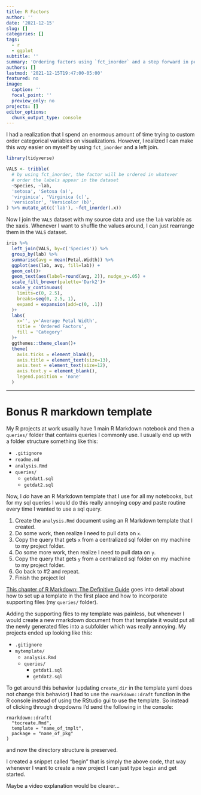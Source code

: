 ```yaml
---
title: R Factors
author: ''
date: '2021-12-15'
slug: []
categories: []
tags: 
  - r
  - ggplot
subtitle: ''
summary: 'Ordering factors using `fct_inorder` and a step forward in personal productivity using `rmarkdown::draft`.'
authors: []
lastmod: '2021-12-15T19:47:00-05:00'
featured: no
image:
  caption: ''
  focal_point: ''
  preview_only: no
projects: []
editor_options: 
  chunk_output_type: console
---
```


I had a realization that I spend an enormous amount of time trying to custom order categorical variables on visualizations. However, I realized I can make this *way* easier on myself by using `fct_inorder` and a left join.

```r
library(tidyverse)

VALS <- tribble(
  # by using fct_inorder, the factor will be ordered in whatever
  # order the labels appear in the dataset
  ~Species, ~lab,
  'setosa', 'Setosa (a)',
  'virginica', 'Virginica (c)',
  'versicolor', 'Versicolor (b)',
) %>% mutate_at(c('lab'), ~fct_inorder(.x))
```

Now I join the `VALS` dataset with my source data and use the `lab` variable as the xaxis. Whenever I want to shuffle the values around, I can just rearrange them in the `VALS` dataset.
```r
iris %>% 
  left_join(VALS, by=c('Species')) %>% 
  group_by(lab) %>% 
  summarise(avg = mean(Petal.Width)) %>% 
  ggplot(aes(lab, avg, fill=lab)) +
  geom_col()+
  geom_text(aes(label=round(avg, 2)), nudge_y=.05) +
  scale_fill_brewer(palette='Dark2')+
  scale_y_continuous(
    limits=c(0, 2.5),
    breaks=seq(0, 2.5, 1),
    expand = expansion(add=c(0, .1))
  )+
  labs(
    x='', y='Average Petal Width',
    title = 'Ordered Factors',
    fill = 'Category'
  )+
  ggthemes::theme_clean()+
  theme(
    axis.ticks = element_blank(),
    axis.title = element_text(size=13),
    axis.text = element_text(size=12),
    axis.text.y = element_blank(),
    legend.position = 'none'
  )
```

---- 

# Bonus R markdown template

My R projects at work usually have 1 main R Markdown notebook and then a `queries/` folder that contains queries I commonly use. I usually end up with a folder structure something like this:

- `.gitignore`
- `readme.md`
- `analysis.Rmd`
- `queries/`
  - `getdat1.sql`
  - `getdat2.sql`
  
Now, I *do* have an R Markdown template that I use for all my notebooks, but for my sql queries I would do this really annoying copy and paste routine every time I wanted to use a sql query.

1. Create the `analysis.Rmd` document using an R Markdown template that I created.
2. Do some work, then realize I need to pull data on `x`.
3. Copy the query that gets `x` from a centralized sql folder on my machine to my project folder. 
4. Do some more work, then realize I need to pull data on `y`. 
5. Copy the query that gets `y` from a centralized sql folder on my machine to my project folder. 
6. Go back to #2 and repeat.
7. Finish the project lol

[This chapter of R Markdown: The Definitive Guide](https://bookdown.org/yihui/rmarkdown/document-templates.html) goes into detail about how to set up a template in the first place and how to incorporate supporting files (my `queries/` folder). 

Adding the supporting files to my template was painless, but whenever I would create a new rmarkdown document from that template it would put all the newly generated files into a subfolder which was really annoying. My projects ended up looking like this:

- `.gitignore`
- `mytemplate/`
  - `analysis.Rmd`
  - `queries/`
    - `getdat1.sql`
    - `getdat2.sql`

To get around this behavior (updating `create_dir` in the template yaml does not change this behavior) I had to use the `rmarkdown::draft` function in the R console instead of using the RStudio gui to use the template. So instead of clicking through dropdowns I'd send the following in the console:

```
rmarkdown::draft(
  "tocreate.Rmd", 
  template = "name_of_tmplt", 
  package = "name_of_pkg"
)
```

and now the directory structure is preserved.

I created a snippet called "begin" that is simply the above code, that way whenever I want to create a new project I can just type `begin` and get started. 

Maybe a video explanation would be clearer...